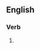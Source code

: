 ==English==

===Verb===
{{head|en|present participle}}

# {{present participle of|snack|lang=en|nocat=1}}